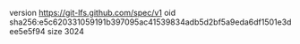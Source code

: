 version https://git-lfs.github.com/spec/v1
oid sha256:e5c620331059191b397095ac41539834adb5d2bf5a9eda6df1501e3dee5e5f94
size 3024
